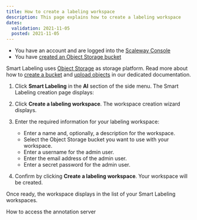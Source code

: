 ```yaml
---
title: How to create a labeling workspace
description: This page explains how to create a labeling workspace
dates:
  validation: 2021-11-05
  posted: 2021-11-05
---
```


<Message type="requirement">

  - You have an account and are logged into the [Scaleway Console](https://console.scaleway.com) 
  - You have [created an Object Storage bucket](/storage/object/quickstart/)

</Message>

<Message type="tip">

Smart Labeling uses [Object Storage](https://www.scaleway.com/en/object-storage/) as storage platform. Read more about how to [create a bucket](/storage/object/how-to/create-a-bucket/) and [upload objects](/storage/object/how-to/upload-files-into-a-bucket/) in our dedicated documentation.

</Message>

1. Click **Smart Labeling** in the **AI** section of the side menu. The Smart Labeling creation page displays:

  <Lightbox src="scaleway-smart-labeling-splash.png" alt="" />

2. Click **Create a labeling workspace**. The workspace creation wizard displays.

3. Enter the required information for your labeling workspace:
    * Enter a name and, optionally, a description for the workspace.
    * Select the Object Storage bucket you want to use with your workspace.
    * Enter a username for the admin user.
    * Enter the email address of the admin user. 
    * Enter a secret password for the admin user.

4. Confirm by clicking **Create a labeling workspace**. Your workspace will be created.

  Once ready, the workspace displays in the list of your Smart Labeling workspaces.

<Navigation title="See Also">
  <NextButton to="/ai/smart-labeling/how-to/access-annotation-server">How to access the annotation server</NextButton>
</Navigation>
